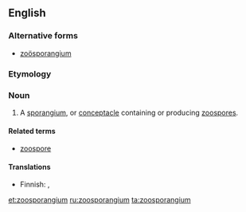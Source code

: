 ==English==
===Alternative forms===
* [[zoösporangium]]
===Etymology===
{{prefix|zoo|sporangium}}

===Noun===
{{en-noun|zoosporangia}}

# {{context|botany|lang=en}} A [[sporangium]], or [[conceptacle]] containing or producing [[zoospore]]s.

====Related terms====
*[[zoospore]]

====Translations====
{{trans-top|a sporangium, or conceptacle containing or producing zoospores}}
*Finnish: {{t|fi|parveiluitiöpesäke}}, {{t|fi|zoosporangio}}
{{trans-mid}}
{{trans-bottom}}

[[et:zoosporangium]]
[[ru:zoosporangium]]
[[ta:zoosporangium]]